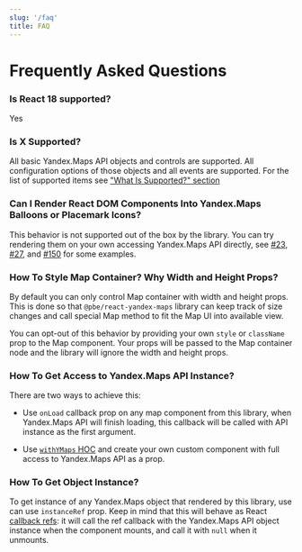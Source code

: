 ```yaml
---
slug: '/faq'
title: FAQ
---
```


# Frequently Asked Questions

### Is React 18 supported?

Yes

### Is X Supported?

All basic Yandex.Maps API objects and controls are supported. All configuration
options of those objects and all events are supported. For the list of supported
items see ["What Is Supported?" section](/faq)

### Can I Render React DOM Components Into Yandex.Maps Balloons or Placemark Icons?

This behavior is not supported out of the box by the library. You can try
rendering them on your own accessing Yandex.Maps API directly, see
[#23](https://github.com/gribnoysup/react-yandex-maps/issues/23),
[#27](https://github.com/gribnoysup/react-yandex-maps/issues/27), and
[#150](https://github.com/gribnoysup/react-yandex-maps/issues/150) for some
examples.

### How To Style Map Container? Why Width and Height Props?

By default you can only control Map container with width and height props. This
is done so that `@pbe/react-yandex-maps` library can keep track of size changes
and call special Map method to fit the Map UI into available view.

You can opt-out of this behavior by providing your own `style` or `className`
prop to the Map component. Your props will be passed to the Map container node
and the library will ignore the width and height props.

### How To Get Access to Yandex.Maps API Instance?

There are two ways to achieve this:

- Use `onLoad` callback prop on any map component from this library, when
  Yandex.Maps API will finish loading, this callback will be called with API
  instance as the first argument.

- Use [`withYMaps` HOC][withymaps] and create your own custom component with
  full access to Yandex.Maps API as a prop.

[withymaps]: /api/withymaps

### How To Get Object Instance?

To get instance of any Yandex.Maps object that rendered by this library, use can
use `instanceRef` prop. Keep in mind that this will behave as React [callback
refs][]: it will call the ref callback with the Yandex.Maps API object instance
when the component mounts, and call it with `null` when it unmounts.

[callback refs]: https://reactjs.org/docs/refs-and-the-dom.html#callback-refs
